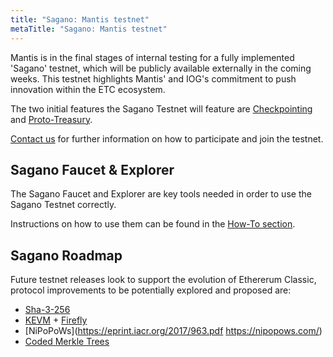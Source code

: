 ```yaml
---
title: "Sagano: Mantis testnet"
metaTitle: "Sagano: Mantis testnet"
---
```


Mantis is in the final stages of internal testing for a fully implemented 'Sagano' testnet, which will be publicly available externally in the coming weeks. This testnet highlights Mantis' and IOG's commitment to push innovation within the ETC ecosystem.

The two initial features the Sagano Testnet will feature are [Checkpointing](#) and [Proto-Treasury](#).

[Contact us](mailto:mantis@iohk.io) for further information on how to participate and join the testnet.

## Sagano Faucet & Explorer

The Sagano Faucet and Explorer are key tools needed in order to use the Sagano Testnet correctly.

Instructions on how to use them can be found in the [How-To section](#/how-tos/how-to-join-the-sagano-testnet).


## Sagano Roadmap

Future testnet releases look to support the evolution of Ethererum Classic, protocol improvements to be potentially explored and proposed are:
  - [Sha-3-256](https://ecips.ethereumclassic.org/ECIPs/ecip-1049)
  - [KEVM](https://runtimeverification.com/formal-design-and-modeling/#virtual-machines-kevm-iele) + [Firefly](https://runtimeverification.com/firefly/)
  - [NiPoPoWs](https://eprint.iacr.org/2017/963.pdf https://nipopows.com/)
  - [Coded Merkle Trees](https://eprint.iacr.org/2019/1139.pdf)
